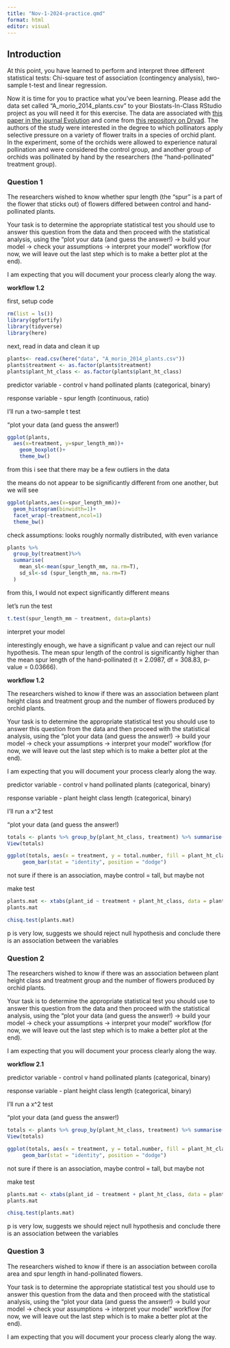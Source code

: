```yaml
---
title: "Nov-1-2024-practice.qmd"
format: html
editor: visual
---
```


## Introduction

At this point, you have learned to perform and interpret three different statistical tests: Chi-square test of association (contingency analysis), two-sample t-test and linear regression.

Now it is time for you to practice what you've been learning. Please add the data set called "A_morio_2014_plants.csv" to your Biostats-In-Class RStudio project as you will need it for this exercise. The data are associated with [this paper in the journal Evolution](https://academic.oup.com/evolut/article/70/3/716/6852093?login=true) and come from [this repository on Dryad](https://datadryad.org/stash/dataset/doi:10.5061/dryad.nf663). The authors of the study were interested in the degree to which pollinators apply selective pressure on a variety of flower traits in a species of orchid plant. In the experiment, some of the orchids were allowed to experience natural pollination and were considered the control group, and another group of orchids was pollinated by hand by the researchers (the "hand-pollinated" treatment group).

### Question 1

The researchers wished to know whether spur length (the "spur" is a part of the flower that sticks out) of flowers differed between control and hand-pollinated plants.

Your task is to determine the appropriate statistical test you should use to answer this question from the data and then proceed with the statistical analysis, using the "plot your data (and guess the answer!) -\> build your model -\> check your assumptions -\> interpret your model" workflow (for now, we will leave out the last step which is to make a better plot at the end).

I am expecting that you will document your process clearly along the way.

**workflow 1.2**

first, setup code

```r
rm(list = ls())
library(ggfortify)
library(tidyverse)
library(here)
```

next, read in data and clean it up

```r
plants<- read.csv(here("data", "A_morio_2014_plants.csv"))
plants$treatment <- as.factor(plants$treatment)
plants$plant_ht_class <- as.factor(plants$plant_ht_class)
```

predictor variable - control v hand pollinated plants (categorical, binary)

response variable - spur length (continuous, ratio)

I'll run a two-sample t test

"plot your data (and guess the answer!)

```r
ggplot(plants,
  aes(x=treatment, y=spur_length_mm))+
    geom_boxplot()+
    theme_bw()
```

from this i see that there may be a few outliers in the data

the means do not appear to be significantly different from one another, but we will see

```r
ggplot(plants,aes(x=spur_length_mm))+
  geom_histogram(binwidth=1)+
  facet_wrap(~treatment,ncol=1) 
  theme_bw()
```

check assumptions: looks roughly normally distributed, with even variance

```r
plants %>%
  group_by(treatment)%>%
  summarise(
    mean_sl<-mean(spur_length_mm, na.rm=T),
    sd_sl<-sd (spur_length_mm, na.rm=T)
  )

```

from this, I would not expect significantly different means

let's run the test

```r
t.test(spur_length_mm ~ treatment, data=plants)
```

interpret your model

interestingly enough, we have a significant p value and can reject our null hypothesis. The mean spur length of the control is significantly higher than the mean spur length of the hand-pollinated (t = 2.0987, df = 308.83, p-value = 0.03666).

**workflow 1.2**

The researchers wished to know if there was an association between plant height class and treatment group and the number of flowers produced by orchid plants.

Your task is to determine the appropriate statistical test you should use to answer this question from the data and then proceed with the statistical analysis, using the "plot your data (and guess the answer!) -\> build your model -\> check your assumptions -\> interpret your model" workflow (for now, we will leave out the last step which is to make a better plot at the end).

I am expecting that you will document your process clearly along the way.


predictor variable - control v hand pollinated plants (categorical, binary)

response variable - plant height class length (categorical, binary)

I'll run a x^2 test

"plot your data (and guess the answer!)

```r
totals <- plants %>% group_by(plant_ht_class, treatment) %>% summarise(total.number = sum(plant_id))
View(totals)
```
```r
ggplot(totals, aes(x = treatment, y = total.number, fill = plant_ht_class))+
     geom_bar(stat = "identity", position = "dodge")
```
not sure if there is an association, maybe control = tall, but maybe not


make test

```r
plants.mat <- xtabs(plant_id ~ treatment + plant_ht_class, data = plants)
plants.mat
```

```r
chisq.test(plants.mat)
```
p is very low, suggests we should reject null hypothesis and conclude there is an association between the variables


### Question 2

The researchers wished to know if there was an association between plant height class and treatment group and the number of flowers produced by orchid plants.

Your task is to determine the appropriate statistical test you should use to answer this question from the data and then proceed with the statistical analysis, using the "plot your data (and guess the answer!) -\> build your model -\> check your assumptions -\> interpret your model" workflow (for now, we will leave out the last step which is to make a better plot at the end).

I am expecting that you will document your process clearly along the way.

**workflow 2.1**


predictor variable - control v hand pollinated plants (categorical, binary)

response variable - plant height class length (categorical, binary)

I'll run a x^2 test

"plot your data (and guess the answer!)

```r
totals <- plants %>% group_by(plant_ht_class, treatment) %>% summarise(total.number = sum(plant_id))
View(totals)
```
```r
ggplot(totals, aes(x = treatment, y = total.number, fill = plant_ht_class))+
     geom_bar(stat = "identity", position = "dodge")
```
not sure if there is an association, maybe control = tall, but maybe not


make test

```r
plants.mat <- xtabs(plant_id ~ treatment + plant_ht_class, data = plants)
plants.mat
```

```r
chisq.test(plants.mat)
```
p is very low, suggests we should reject null hypothesis and conclude there is an association between the variables





### Question 3

The researchers wished to know if there is an association between corolla area and spur length in hand-pollinated flowers.

Your task is to determine the appropriate statistical test you should use to answer this question from the data and then proceed with the statistical analysis, using the "plot your data (and guess the answer!) -\> build your model -\> check your assumptions -\> interpret your model" workflow (for now, we will leave out the last step which is to make a better plot at the end).

I am expecting that you will document your process clearly along the way.
